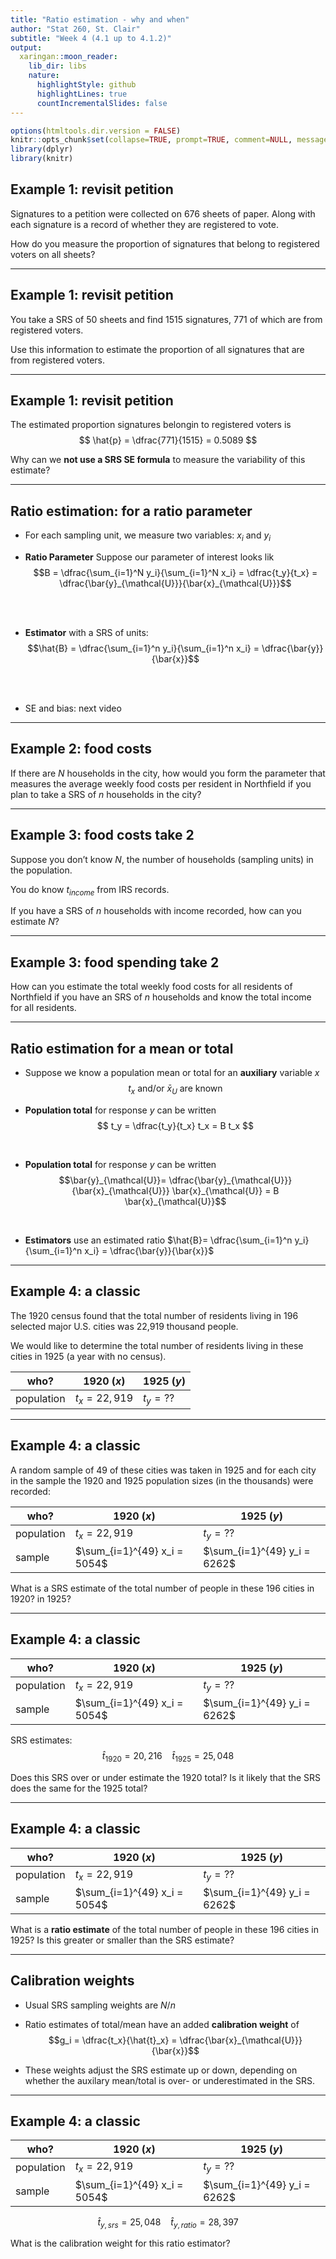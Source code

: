```yaml
---
title: "Ratio estimation - why and when"
author: "Stat 260, St. Clair"
subtitle: "Week 4 (4.1 up to 4.1.2)"
output:
  xaringan::moon_reader:
    lib_dir: libs
    nature:
      highlightStyle: github
      highlightLines: true
      countIncrementalSlides: false
---
```


```r
options(htmltools.dir.version = FALSE)
knitr::opts_chunk$set(collapse=TRUE, prompt=TRUE, comment=NULL, message = FALSE, warning = FALSE, fig.height = 7, fig.width = 11)
library(dplyr)
library(knitr)
```


## Example 1: revisit petition
Signatures to a petition were collected on 676 sheets of paper. Along with each signature is a record of whether they are registered to vote. 

How do you measure the proportion of signatures that belong to registered voters on all sheets?

---

## Example 1: revisit petition
You take a SRS of 50 sheets and find 1515 signatures, 771 of which are from registered voters.  


Use this information to estimate the proportion of all signatures that are from registered voters. 

---

## Example 1: revisit petition
The estimated proportion signatures belongin to registered voters is
$$
\hat{p} = \dfrac{771}{1515} = 0.5089
$$

Why can we **not use a SRS SE formula** to measure the variability of this estimate?

---

## Ratio estimation: for a ratio parameter

- For each sampling unit, we measure two variables: $x_i$ and $y_i$

- **Ratio Parameter** Suppose our parameter of interest looks lik
$$B = \dfrac{\sum_{i=1}^N y_i}{\sum_{i=1}^N x_i} = \dfrac{t_y}{t_x} = \dfrac{\bar{y}_{\mathcal{U}}}{\bar{x}_{\mathcal{U}}}$$

<br>
<br>

- **Estimator** with a SRS of units:
$$\hat{B} = \dfrac{\sum_{i=1}^n y_i}{\sum_{i=1}^n x_i} = \dfrac{\bar{y}}{\bar{x}}$$


<br>
<br>

- SE and bias: next video


---

## Example 2: food costs

If there are $N$ households in the city, how would you form the parameter that measures the average weekly food costs per resident in Northfield if you plan to take a SRS of $n$ households in the city?

---

## Example 3: food costs take 2

Suppose you don't know $N$, the number of households (sampling units) in the population.

You do know $t_{income}$ from IRS records.

If you have a SRS of $n$ households with income recorded, how can you estimate $N$?


---

## Example 3: food spending take 2

How can you estimate the total weekly food costs for all residents of Northfield if you have an SRS of $n$ households and know the total income for all residents.


---

## Ratio estimation for a mean or total

- Suppose we know a population mean or total for an **auxiliary** variable $x$ $$t_x \textrm{ and/or } \bar{x}_{U} \textrm{ are known}$$


- **Population total** for response $y$ can be written
$$
t_y = \dfrac{t_y}{t_x}  t_x = B t_x
$$

<br>



- **Population total** for response $y$ can be written
$$\bar{y}_{\mathcal{U}}=  \dfrac{\bar{y}_{\mathcal{U}}}{\bar{x}_{\mathcal{U}}} \bar{x}_{\mathcal{U}} = B \bar{x}_{\mathcal{U}}$$

<br>




- **Estimators** use an estimated ratio $\hat{B}= \dfrac{\sum_{i=1}^n y_i}{\sum_{i=1}^n x_i} = \dfrac{\bar{y}}{\bar{x}}$



---

## Example 4: a classic

The 1920 census found that the total number of residents living in 196 selected major U.S. cities was 22,919 thousand people. 

We would like to determine the total number of residents living in these cities in 1925 (a year with no census).


who? | 1920 $(x)$ | 1925 $(y)$ 
----------- | ------ | -----
population | $t_x = 22,919$ | $t_y = ??$

---

## Example 4: a classic

A random sample of 49 of these cities was taken in 1925 and for each city in the sample the 1920 and 1925 population sizes (in the thousands) were recorded:

who? | 1920 $(x)$ | 1925 $(y)$ 
----------- | ------ | -----
population | $t_x = 22,919$ | $t_y = ??$
sample |  $\sum_{i=1}^{49} x_i = 5054$ | $\sum_{i=1}^{49} y_i = 6262$

What is a SRS estimate of the total number of people in these 196 cities in 1920? in 1925? 

---

## Example 4: a classic

who? | 1920 $(x)$ | 1925 $(y)$ 
----------- | ------ | -----
population | $t_x = 22,919$ | $t_y = ??$
sample |  $\sum_{i=1}^{49} x_i = 5054$ | $\sum_{i=1}^{49} y_i = 6262$

SRS estimates:
$$\hat{t}_{1920} = 20,216 \ \ \ \ \hat{t}_{1925} = 25,048$$

Does this SRS over or under estimate the 1920 total? Is it likely that the SRS does the same for the 1925 total?



---

## Example 4: a classic


who? | 1920 $(x)$ | 1925 $(y)$ 
----------- | ------ | -----
population | $t_x = 22,919$ | $t_y = ??$
sample |  $\sum_{i=1}^{49} x_i = 5054$ | $\sum_{i=1}^{49} y_i = 6262$

What is a **ratio estimate** of the total number of people in these 196 cities in 1925?  Is this greater or smaller than the SRS estimate?


---

## Calibration weights

- Usual SRS sampling weights are $N/n$

- Ratio estimates of total/mean have an added **calibration weight** of 
$$g_i = \dfrac{t_x}{\hat{t}_x} = \dfrac{\bar{x}_{\mathcal{U}}}{\bar{x}}$$

- These weights adjust the SRS estimate up or down, depending on whether the auxilary mean/total is over- or underestimated in the SRS.



---

## Example 4: a classic


who? | 1920 $(x)$ | 1925 $(y)$ 
----------- | ------ | -----
population | $t_x = 22,919$ | $t_y = ??$
sample |  $\sum_{i=1}^{49} x_i = 5054$ | $\sum_{i=1}^{49} y_i = 6262$

$$\hat{t}_{y, srs} = 25,048 \ \ \ \ \hat{t}_{y,ratio} = 28,397$$

What is the calibration weight for this ratio estimator?